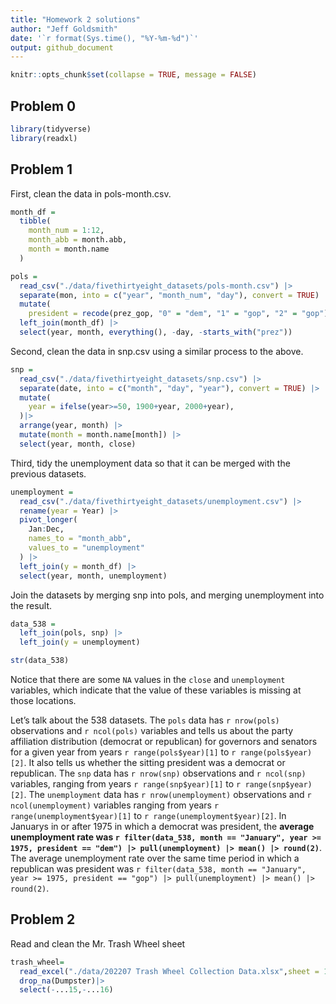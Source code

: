 ```yaml
---
title: "Homework 2 solutions"
author: "Jeff Goldsmith"
date: '`r format(Sys.time(), "%Y-%m-%d")`'
output: github_document
---
```


```r
knitr::opts_chunk$set(collapse = TRUE, message = FALSE)
```


## Problem 0


```r
library(tidyverse)
library(readxl)
```


## Problem 1

First, clean the data in pols-month.csv.

```r
month_df = 
  tibble(
    month_num = 1:12,
    month_abb = month.abb,
    month = month.name
  )

pols = 
  read_csv("./data/fivethirtyeight_datasets/pols-month.csv") |>
  separate(mon, into = c("year", "month_num", "day"), convert = TRUE) |>
  mutate(
    president = recode(prez_gop, "0" = "dem", "1" = "gop", "2" = "gop")) |>
  left_join(month_df) |> 
  select(year, month, everything(), -day, -starts_with("prez")) 
```

Second, clean the data in snp.csv using a similar process to the above.

```r
snp = 
  read_csv("./data/fivethirtyeight_datasets/snp.csv") |>
  separate(date, into = c("month", "day", "year"), convert = TRUE) |>
  mutate(
    year = ifelse(year>=50, 1900+year, 2000+year), 
  )|>
  arrange(year, month) |>
  mutate(month = month.name[month]) |>
  select(year, month, close) 
```

Third, tidy the unemployment data so that it can be merged with the previous datasets. 

```r
unemployment = 
  read_csv("./data/fivethirtyeight_datasets/unemployment.csv") |>
  rename(year = Year) |>
  pivot_longer(
    Jan:Dec, 
    names_to = "month_abb",
    values_to = "unemployment"
  ) |> 
  left_join(y = month_df) |> 
  select(year, month, unemployment)
```

Join the datasets by merging snp into pols, and merging unemployment into the result.

```r
data_538 = 
  left_join(pols, snp) |>
  left_join(y = unemployment)

str(data_538)
```

Notice that there are some `NA` values in the `close` and `unemployment` variables, which indicate that the value of these variables is missing at those locations.

Let's talk about the 538 datasets. The `pols` data has `r nrow(pols)` observations and `r ncol(pols)` variables and tells us about the party affiliation distribution (democrat or republican) for governors and senators for a given year from years `r range(pols$year)[1]` to `r range(pols$year)[2]`. It also tells us whether the sitting president was a democrat or republican. The `snp` data has `r nrow(snp)` observations and `r ncol(snp)` variables, ranging from years `r range(snp$year)[1]` to `r range(snp$year)[2]`. The `unemployment` data has `r nrow(unemployment)` observations and `r ncol(unemployment)` variables ranging from years `r range(unemployment$year)[1]` to `r range(unemployment$year)[2]`. In Januarys in or after 1975 in which a democrat was president, the **average unemployment rate was `r filter(data_538, month == "January", year >= 1975, president == "dem") |> pull(unemployment) |> mean() |> round(2)`**.  The average unemployment rate over the same time period in which a republican was president was `r filter(data_538, month == "January", year >= 1975, president == "gop") |> pull(unemployment) |> mean() |> round(2)`.

## Problem 2
Read and clean the Mr. Trash Wheel sheet
```r
trash_wheel=
  read_excel("./data/202207 Trash Wheel Collection Data.xlsx",sheet = 1,skip = 1)|>
  drop_na(Dumpster)|>
  select(-...15,-...16)
```


